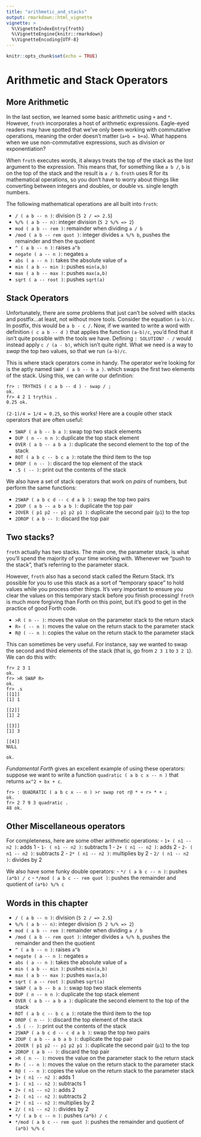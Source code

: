 ```yaml
---
title: "arithmetic_and_stacks"
output: rmarkdown::html_vignette
vignette: >
  %\VignetteIndexEntry{froth}
  %\VignetteEngine{knitr::rmarkdown}
  %\VignetteEncoding{UTF-8}
---
```


```r
knitr::opts_chunk$set(echo = TRUE)
```
# Arithmetic and Stack Operators

## More Arithmetic

In the last section, we learned some basic arithmetic using `+` and `*`. However, `froth` incorporates a host of arithmetic expressions. Eagle-eyed readers may have spotted that we've only been working with commutative operations, meaning the order doesn't matter (`a+b = b+a`). What happens when we use non-commutative expressions, such as division or exponentiation?

When `froth` executes words, it always treats the top of the stack as the *last* argument to the expression. This means that, for something like `a b /`, `b` is on the top of the stack and the result is `a / b`. `froth` uses R for its mathematical operations, so you don't have to worry about things like converting between integers and doubles, or double vs. single length numbers.

The following mathematical operations are all built into `froth`:

- `/ ( a b -- n )`: division (`5 2 / => 2.5`)
- `%/% ( a b -- n)`: integer division (`5 2 %/% => 2`)
- `mod ( a b -- rem )`: remainder when dividing `a / b`
- `/mod ( a b -- rem quot )`: integer divides `a %/% b`, pushes the remainder and then the quotient
- `^ ( a b -- n )`: raises `a^b`
- `negate ( a -- n )`: negates `a`
- `abs ( a -- n )`: takes the absolute value of `a`
- `min ( a b -- min )`: pushes `min(a,b)`
- `max ( a b -- max )`: pushes `max(a,b)`
- `sqrt ( a -- root )`: pushes `sqrt(a)`

## Stack Operators

Unfortunately, there are some problems that just can't be solved with stacks and postfix...at least, not without more tools. Consider the equation `(a-b)/c`. In postfix, this would be `a b - c /`. Now, if we wanted to write a word with definition `( c a b -- d )` that applies the function `(a-b)/c`, you'd find that it isn't quite possible with the tools we have. Defining `: SOLUTION? - /` would instead apply `c / (a - b)`, which isn't quite right. What we need is a way to *swap* the top two values, so that we run `(a-b)/c`.

This is where stack operators come in handy. The operator we're looking for is the aptly named `SWAP ( a b -- b a )`. which swaps the first two elements of the stack. Using this, we can write our definition:
```
fr> : TRYTHIS ( c a b -- d ) - swap / ;
ok.
fr> 4 2 1 trythis .
0.25 ok.
```
`(2-1)/4 = 1/4 = 0.25`, so this works! Here are a couple other stack operators that are often useful:

- `SWAP ( a b -- b a )`: swap top two stack elements
- `DUP ( n -- n n )`: duplicate the top stack element
- `OVER ( a b -- a b a )`: duplicate the second element to the top of the stack
- `ROT ( a b c -- b c a )`: rotate the third item to the top
- `DROP ( n -- )`: discard the top element of the stack
- `.S ( -- )`: print out the contents of the stack

We also have a set of stack operators that work on *pairs* of numbers, but perform the same functions:

- `2SWAP ( a b c d -- c d a b )`: swap the top two pairs
- `2DUP ( a b -- a b a b )`: duplicate the top pair
- `2OVER ( p1 p2 -- p1 p2 p1 )`: duplicate the second pair (`p1`) to the top
- `2DROP ( a b -- )`: discard the top pair

## Two stacks?

`froth` actually has two stacks. The main one, the parameter stack, is what you'll spend the majority of your time working with. Whenever we "push to the stack", that's referring to the parameter stack. 

However, `froth` also has a second stack called the Return Stack. It's possible for you to use this stack as a sort of "temporary space" to hold values while you process other things. It's very important to ensure you clear the values on this temporary stack before you finish processing! `froth` is much more forgiving than Forth on this point, but it's good to get in the practice of good Forth code.

- `>R ( n -- )`: moves the value on the parameter stack to the return stack
- `R> ( -- n )`: moves the value on the return stack to the parameter stack
- `R@ ( -- n )`: copies the value on the return stack to the parameter stack

This can sometimes be very useful. For instance, say we wanted to swap the second and third elements of the stack (that is, go from `2 3 1` to `3 2 1`). We can do this with:
```
fr> 2 3 1
ok.
fr> >R SWAP R>
ok.
fr> .s
[[1]]
[1] 1

[[2]]
[1] 2

[[3]]
[1] 3

[[4]]
NULL

ok.
```
*Fundamental Forth* gives an excellent example of using these operators: suppose we want to write a function `quadratic ( a b c x -- n )` that returns `ax^2 + bx + c`.
```
fr> : QUADRATIC ( a b c x -- n ) >r swap rot r@ * + r> * + ; 
ok.
fr> 2 7 9 3 quadratic .
48 ok.
```

## Other Miscellaneous operators

For completeness, here are some other arithmetic operations:
- `1+ ( n1 -- n2 )`: adds 1
- `1- ( n1 -- n2 )`: subtracts 1
- `2+ ( n1 -- n2 )`: adds 2
- `2- ( n1 -- n2 )`: subtracts 2
- `2* ( n1 -- n2 )`: multiplies by 2
- `2/ ( n1 -- n2 )`: divides by 2

We also have some funky double operators:
- `*/ ( a b c -- n )`: pushes `(a*b) / c`
- `*/mod ( a b c -- rem quot )`: pushes the remainder and quotient of `(a*b) %/% c`

## Words in this chapter

- `/ ( a b -- n )`: division (`5 2 / => 2.5`)
- `%/% ( a b -- n)`: integer division (`5 2 %/% => 2`)
- `mod ( a b -- rem )`: remainder when dividing `a / b`
- `/mod ( a b -- rem quot )`: integer divides `a %/% b`, pushes the remainder and then the quotient
- `^ ( a b -- n )`: raises `a^b`
- `negate ( a -- n )`: negates `a`
- `abs ( a -- n )`: takes the absolute value of `a`
- `min ( a b -- min )`: pushes `min(a,b)`
- `max ( a b -- max )`: pushes `max(a,b)`
- `sqrt ( a -- root )`: pushes `sqrt(a)`
- `SWAP ( a b -- b a )`: swap top two stack elements
- `DUP ( n -- n n )`: duplicate the top stack element
- `OVER ( a b -- a b a )`: duplicate the second element to the top of the stack
- `ROT ( a b c -- b c a )`: rotate the third item to the top
- `DROP ( n -- )`: discard the top element of the stack
- `.S ( -- )`: print out the contents of the stack
- `2SWAP ( a b c d -- c d a b )`: swap the top two pairs
- `2DUP ( a b -- a b a b )`: duplicate the top pair
- `2OVER ( p1 p2 -- p1 p2 p1 )`: duplicate the second pair (`p1`) to the top
- `2DROP ( a b -- )`: discard the top pair
- `>R ( n -- )`: moves the value on the parameter stack to the return stack
- `R> ( -- n )`: moves the value on the return stack to the parameter stack
- `R@ ( -- n )`: copies the value on the return stack to the parameter stack
- `1+ ( n1 -- n2 )`: adds 1
- `1- ( n1 -- n2 )`: subtracts 1
- `2+ ( n1 -- n2 )`: adds 2
- `2- ( n1 -- n2 )`: subtracts 2
- `2* ( n1 -- n2 )`: multiplies by 2
- `2/ ( n1 -- n2 )`: divides by 2
- `*/ ( a b c -- n )`: pushes `(a*b) / c`
- `*/mod ( a b c -- rem quot )`: pushes the remainder and quotient of `(a*b) %/% c`
